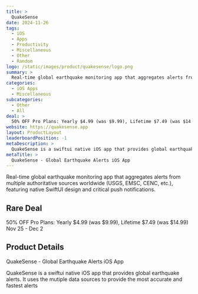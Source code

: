 ```yaml
---
title: >
  QuakeSense
date: 2024-11-26
tags:
  - iOS
  - Apps
  - Productivity
  - Miscellaneous
  - Other
  - Random
logo: /static/images/product/quakesense/logo.png
summary: >
  Real-time global earthquake monitoring app that aggregates alerts from multiple authoritative sources worldwide (USGS, EMSC, CENC, etc.), featuring native SwiftUI design and critical push notifications.
categories:
  - iOS Apps
  - Miscellaneous
subcategories:
  - Other
  - All
deal: >
  50% OFF Pro Plans: Yearly $4.99 (was $9.99), Lifetime $7.49 (was $14.99) Nov 25 - Dec 2
website: https://quakesense.app
layout: ProductLayout
leaderboardPosition: -1
metaDescription: >
  QuakeSense is a swiftui native iOS app that provides global earthquake alerts. It uses the mutiple data sources to provide the most accurate and fastest alerts
metaTitle: >
  QuakeSense - Global Earthquake Alerts iOS App
---
```

Real-time global earthquake monitoring app that aggregates alerts from multiple authoritative sources worldwide (USGS, EMSC, CENC, etc.), featuring native SwiftUI design and critical push notifications.

## Rare Deal

50% OFF Pro Plans: Yearly $4.99 (was $9.99), Lifetime $7.49 (was $14.99) Nov 25 - Dec 2

## Product Details

QuakeSense - Global Earthquake Alerts iOS App

QuakeSense is a swiftui native iOS app that provides global earthquake alerts. It uses the mutiple data sources to provide the most accurate and fastest alerts
